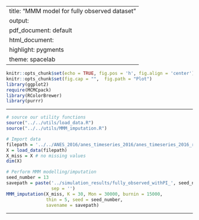
---
title: "MMM model for fully observed dataset"
output:
  pdf_document: default
  html_document:
    highlight: pygments
    theme: spacelab
---

```r
knitr::opts_chunk$set(echo = TRUE, fig.pos = 'h', fig.align = 'center')
knitr::opts_chunk$set(fig.cap = "",  fig.path = "Plot")
library(ggplot2)
require(MCMCpack)
library(RColorBrewer)
library(purrr)
```

* * *

```r
# source our utility functions
source("../../utils/load_data.R")
source("../../utils/MMM_imputation.R")
```

```r
# Import data
filepath = '../../ANES_2016/anes_timeseries_2016/anes_timeseries_2016_rawdata.txt'
X = load_data(filepath)
X_miss = X # no missing values
dim(X)
```

```r
# Perform MMM modelling/imputation
seed_number = 13
savepath = paste('../simulation_results/fully_observed_withPI_', seed_number, '.RData', 
                 sep = '')
MMM_imputation(X_miss, K = 30, Mon = 30000, burnin = 15000, 
               thin = 5, seed = seed_number, 
               savename = savepath)
```

* * *



